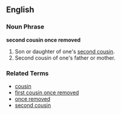 ==English==

===Noun Phrase===
'''second cousin once removed'''

#Son or daughter of one's [[second cousin]].
#Second cousin of one's father or mother.

===Related Terms===
*[[cousin]]
*[[first cousin once removed]]
*[[once removed]]
*[[second cousin]]